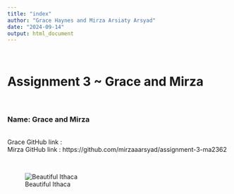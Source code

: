 ```yaml
---
title: "index"
author: "Grace Haynes and Mirza Arsiaty Arsyad"
date: "2024-09-14"
output: html_document
---
```

<br>


# Assignment 3 ~ Grace and Mirza

<br> 

### Name: Grace and Mirza

<br>
Grace GitHub link :
<br>
Mirza GitHub link : https://github.com/mirzaaarsyad/assignment-3-ma2362

<br> 

![Beautiful Ithaca](https://encrypted-tbn0.gstatic.com/images?q=tbn:ANd9GcR8_3zieM1wOT3F4WMPGDClSkkuZ-p1NHftSA&s)
